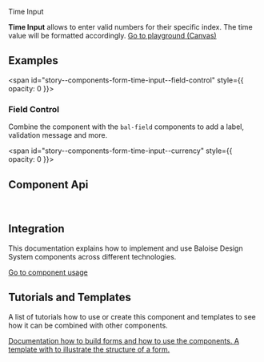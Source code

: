 
<bal-doc-banner id="story--components-form-time-input--basic" >Time Input</bal-doc-banner>

<bal-doc-lead>
  <b>Time Input</b> allows to enter valid numbers for their specific index. The time value will be formatted
  accordingly.
</bal-doc-lead>

<Canvas withSource="open">
  <Story id="components-form-time-input--basic" />
</Canvas>

<bal-doc-app>
  <bal-button-group class="mb-large" position="center">
    <a class="button is-primary" href="?path=/story/components-form-time-input--basic">
      Go to playground (Canvas)
    </a>
    <bal-doc-code-sandbox
      framework="angular"
      template={Basic.parameters.docs.source.code}
    ></bal-doc-code-sandbox>
  </bal-button-group>
</bal-doc-app>

## Examples

<span id="story--components-form-time-input--field-control" style={{ opacity: 0 }}></span>

### Field Control

Combine the component with the `bal-field` components to add a label, validation message and more.

<Canvas>
  <Story id="components-form-time-input--field-control" />
</Canvas>

<span id="story--components-form-time-input--currency" style={{ opacity: 0 }}></span>

## Component Api

<Description markdown={readme} />

<br />

## Integration

This documentation explains how to implement and use Baloise Design System components across different technologies.

<a class="button is-primary" href="?path=/docs/development-components--page">
  Go to component usage
</a>

## Tutorials and Templates

A list of tutorials how to use or create this component and templates to see how it can
be combined with other components.


<bal-doc-link-list one-column>
  <a href="?path=/story/implementation-form--page">
    <bal-doc-link-list-item image={IconDocument} subject="Form Tutorial">
      Documentation how to build forms and how to use the components.
    </bal-doc-link-list-item>
  </a>
  <a href="?path=/story/design-common-templates--contact-form">
    <bal-doc-link-list-item image={IconAccount} subject="Template Contact Form">
      A template with to illustrate the structure of a form.
    </bal-doc-link-list-item>
  </a>
</bal-doc-link-list>


<Description markdown={theming} />


<Description markdown={testing} />

<bal-doc-github link="/components/form/bal-time-input/stories/bal-time-input.docs.mdx"></bal-doc-github>

